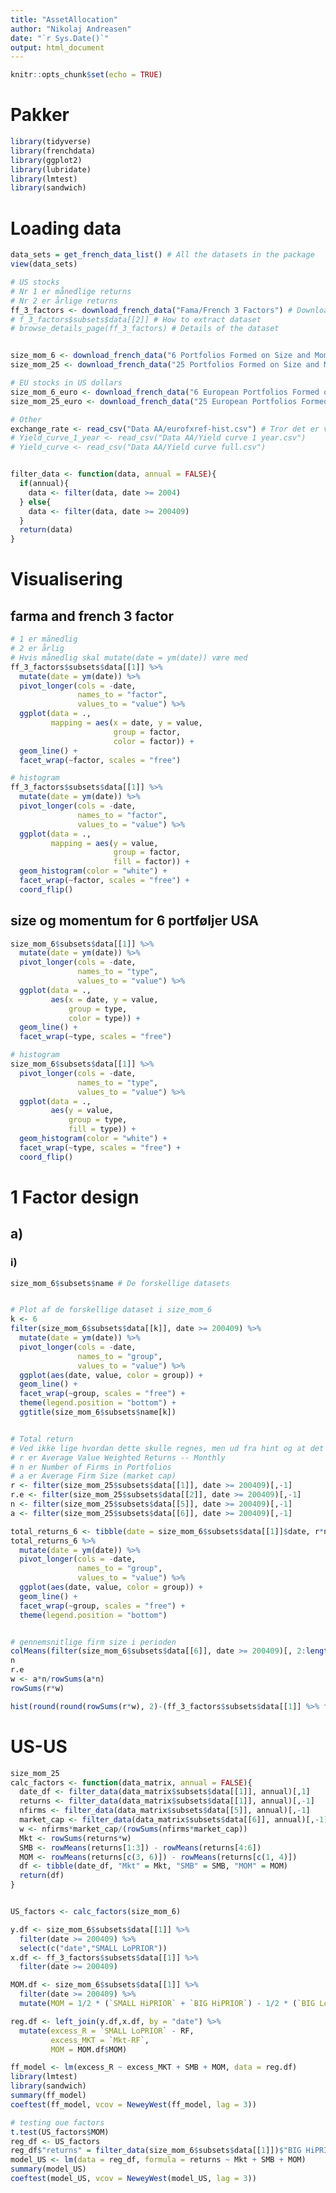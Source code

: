 ```yaml
---
title: "AssetAllocation"
author: "Nikolaj Andreasen"
date: "`r Sys.Date()`"
output: html_document
---
```


```r
knitr::opts_chunk$set(echo = TRUE)
```

# Pakker
```r
library(tidyverse)
library(frenchdata)
library(ggplot2)
library(lubridate)
library(lmtest)
library(sandwich)
```

# Loading data
```r
data_sets = get_french_data_list() # All the datasets in the package
view(data_sets)

# US stocks
# Nr 1 er månedlige returns
# Nr 2 er årlige returns
ff_3_factors <- download_french_data("Fama/French 3 Factors") # Download of data
# f_3_factors$subsets$data[[2]] # How to extract dataset
# browse_details_page(ff_3_factors) # Details of the dataset


size_mom_6 <- download_french_data("6 Portfolios Formed on Size and Momentum (2 x 3)")
size_mom_25 <- download_french_data("25 Portfolios Formed on Size and Momentum (5 x 5)")

# EU stocks in US dollars
size_mom_6_euro <- download_french_data("6 European Portfolios Formed on Size and Momentum (2 x 3)")
size_mom_25_euro <- download_french_data("25 European Portfolios Formed on Size and Momentum (5 x 5)")

# Other
exchange_rate <- read_csv("Data AA/eurofxref-hist.csv") # Tror det er valutakurser
# Yield_curve_1_year <- read_csv("Data AA/Yield curve 1 year.csv")
# Yield_curve <- read_csv("Data AA/Yield curve full.csv")


filter_data <- function(data, annual = FALSE){
  if(annual){
    data <- filter(data, date >= 2004)
  } else{
    data <- filter(data, date >= 200409)
  }
  return(data)
}


```




# Visualisering
## farma and french 3 factor
```r
# 1 er månedlig
# 2 er årlig
# Hvis månedlig skal mutate(date = ym(date)) være med
ff_3_factors$subsets$data[[1]] %>%
  mutate(date = ym(date)) %>% 
  pivot_longer(cols = -date,
               names_to = "factor",
               values_to = "value") %>%
  ggplot(data = .,
         mapping = aes(x = date, y = value,
                       group = factor,
                       color = factor)) +
  geom_line() +
  facet_wrap(~factor, scales = "free")

# histogram
ff_3_factors$subsets$data[[1]] %>%
  mutate(date = ym(date)) %>% 
  pivot_longer(cols = -date,
               names_to = "factor",
               values_to = "value") %>%
  ggplot(data = .,
         mapping = aes(y = value,
                       group = factor,
                       fill = factor)) +
  geom_histogram(color = "white") +
  facet_wrap(~factor, scales = "free") +
  coord_flip()
```

## size og momentum for 6 portføljer USA
```r
size_mom_6$subsets$data[[1]] %>% 
  mutate(date = ym(date)) %>% 
  pivot_longer(cols = -date,
               names_to = "type",
               values_to = "value") %>% 
  ggplot(data = .,
         aes(x = date, y = value,
             group = type,
             color = type)) +
  geom_line() +
  facet_wrap(~type, scales = "free")

# histogram
size_mom_6$subsets$data[[1]] %>% 
  pivot_longer(cols = -date,
               names_to = "type",
               values_to = "value") %>% 
  ggplot(data = .,
         aes(y = value,
             group = type,
             fill = type)) +
  geom_histogram(color = "white") +
  facet_wrap(~type, scales = "free") +
  coord_flip()
```

# 1 Factor design
## a)
### i)
```r
size_mom_6$subsets$name # De forskellige datasets


# Plot af de forskellige dataset i size_mom_6
k <- 6
filter(size_mom_6$subsets$data[[k]], date >= 200409) %>% 
  mutate(date = ym(date)) %>% 
  pivot_longer(cols = -date,
               names_to = "group",
               values_to = "value") %>% 
  ggplot(aes(date, value, color = group)) +
  geom_line() +
  facet_wrap(~group, scales = "free") +
  theme(legend.position = "bottom") +
  ggtitle(size_mom_6$subsets$name[k])


# Total return
# Ved ikke lige hvordan dette skulle regnes, men ud fra hint og at det er givet som et vægtet gennemsnit kunne det være dette
# r er Average Value Weighted Returns -- Monthly
# n er Number of Firms in Portfolios
# a er Average Firm Size (market cap)
r <- filter(size_mom_25$subsets$data[[1]], date >= 200409)[,-1]
r.e <- filter(size_mom_25$subsets$data[[2]], date >= 200409)[,-1]
n <- filter(size_mom_25$subsets$data[[5]], date >= 200409)[,-1]
a <- filter(size_mom_25$subsets$data[[6]], date >= 200409)[,-1]

total_returns_6 <- tibble(date = size_mom_6$subsets$data[[1]]$date, r*n*a)
total_returns_6 %>% 
  mutate(date = ym(date)) %>% 
  pivot_longer(cols = -date,
               names_to = "group",
               values_to = "value") %>% 
  ggplot(aes(date, value, color = group)) +
  geom_line() +
  facet_wrap(~group, scales = "free") +
  theme(legend.position = "bottom")


# gennemsnitlige firm size i perioden
colMeans(filter(size_mom_6$subsets$data[[6]], date >= 200409)[, 2:length(filter(size_mom_6$subsets$data[[6]], date >= 200409))])
n
r.e
w <- a*n/rowSums(a*n)
rowSums(r*w)

hist(round(round(rowSums(r*w), 2)-(ff_3_factors$subsets$data[[1]] %>% filter(date >= 200409))$`Mkt-RF`+(ff_3_factors$subsets$data[[1]] %>% filter(date >= 200409))$RF, 2))
```

# US-US
```r
size_mom_25
calc_factors <- function(data_matrix, annual = FALSE){
  date_df <- filter_data(data_matrix$subsets$data[[1]], annual)[,1]
  returns <- filter_data(data_matrix$subsets$data[[1]], annual)[,-1]
  nfirms <- filter_data(data_matrix$subsets$data[[5]], annual)[,-1]
  market_cap <- filter_data(data_matrix$subsets$data[[6]], annual)[,-1]
  w <- nfirms*market_cap/(rowSums(nfirms*market_cap))
  Mkt <- rowSums(returns*w)
  SMB <- rowMeans(returns[1:3]) - rowMeans(returns[4:6])
  MOM <- rowMeans(returns[c(3, 6)]) - rowMeans(returns[c(1, 4)])
  df <- tibble(date_df, "Mkt" = Mkt, "SMB" = SMB, "MOM" = MOM)
  return(df)
}


US_factors <- calc_factors(size_mom_6)

y.df <- size_mom_6$subsets$data[[1]] %>% 
  filter(date >= 200409) %>%
  select(c("date","SMALL LoPRIOR"))
x.df <- ff_3_factors$subsets$data[[1]] %>%
  filter(date >= 200409)

MOM.df <- size_mom_6$subsets$data[[1]] %>%
  filter(date >= 200409) %>% 
  mutate(MOM = 1/2 * (`SMALL HiPRIOR` + `BIG HiPRIOR`) - 1/2 * (`BIG LoPRIOR` + `SMALL LoPRIOR`))

reg.df <- left_join(y.df,x.df, by = "date") %>%
  mutate(excess_R = `SMALL LoPRIOR` - RF,
         excess_MKT = `Mkt-RF`,
         MOM = MOM.df$MOM)

ff_model <- lm(excess_R ~ excess_MKT + SMB + MOM, data = reg.df)
library(lmtest)
library(sandwich)
summary(ff_model)
coeftest(ff_model, vcov = NeweyWest(ff_model, lag = 3))

# testing oue factors
t.test(US_factors$MOM)
reg_df <- US_factors
reg_df$"returns" = filter_data(size_mom_6$subsets$data[[1]])$"BIG HiPRIOR"
model_US <- lm(data = reg_df, formula = returns ~ Mkt + SMB + MOM)
summary(model_US)
coeftest(model_US, vcov = NeweyWest(model_US, lag = 3))
```


